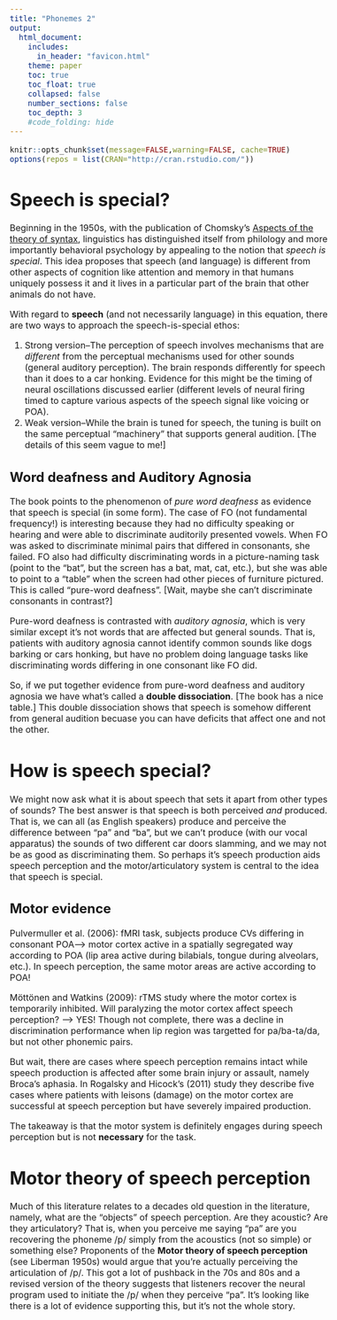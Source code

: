 ```yaml
---
title: "Phonemes 2"
output:
  html_document:
    includes:
      in_header: "favicon.html"
    theme: paper
    toc: true
    toc_float: true
    collapsed: false
    number_sections: false
    toc_depth: 3
    #code_folding: hide
---
```

<style type="text/css">
  body{
  font-size: 12pt;
}
</style>

```r
knitr::opts_chunk$set(message=FALSE,warning=FALSE, cache=TRUE)
options(repos = list(CRAN="http://cran.rstudio.com/"))
```


# Speech is special?

Beginning in the 1950s, with the publication of Chomsky's <u>Aspects of the theory of syntax</u>, linguistics has distinguished itself from philology and more importantly behavioral psychology by appealing to the notion that *speech is special*. This idea proposes that speech (and language) is different from other aspects of cognition like attention and memory in that humans uniquely possess it and it lives in a particular part of the brain that other animals do not have. 

With regard to **speech** (and not necessarily language) in this equation, there are two ways to approach the speech-is-special ethos:

1) Strong version--The perception of speech involves mechanisms that are *different* from the perceptual mechanisms used for other sounds (general auditory perception). The brain responds differently for speech than it does to a car honking. Evidence for this might be the timing of neural oscillations discussed earlier (different levels of neural firing timed to capture various aspects of the speech signal like voicing or POA).
2) Weak version--While the brain is tuned for speech, the tuning is built on the same perceptual "machinery" that supports general audition. [The details of this seem vague to me!]

## Word deafness and Auditory Agnosia

The book points to the phenomenon of *pure word deafness* as evidence that speech is special (in some form). The case of FO (not fundamental frequency!) is interesting because they had no difficulty speaking or hearing and were able to discriminate auditorily presented vowels. When FO was asked to discriminate minimal pairs that differed in consonants, she failed. FO also had difficulty discriminating words in a picture-naming task (point to the "bat", but the screen has a bat, mat, cat, etc.), but she was able to point to a "table" when the screen had other pieces of furniture pictured. This is called "pure-word deafness". [Wait, maybe she can't discriminate consonants in contrast?]

Pure-word deafness is contrasted with *auditory agnosia*, which is very similar except it's not words that are affected but general sounds. That is, patients with auditory agnosia cannot identify common sounds like dogs barking or cars honking, but have no problem doing language tasks like discriminating words differing in one consonant like FO did. 

So, if we put together evidence from pure-word deafness and auditory agnosia we have what's called a **double dissociation**. [The book has a nice table.] This double dissociation shows that speech is somehow different from general audition becuase you can have deficits that affect one and not the other.

# How is speech special?

We might now ask what it is about speech that sets it apart from other types of sounds? The best answer is that speech is both perceived *and* produced. That is, we can all (as English speakers) produce and perceive the difference between "pa" and "ba", but we can't produce (with our vocal apparatus) the sounds of two different car doors slamming, and we may not be as good as discriminating them. So perhaps it's speech production aids speech perception and the motor/articulatory system is central to the idea that speech is special.

## Motor evidence

Pulvermuller et al. (2006): fMRI task, subjects produce CVs differing in consonant POA--> motor cortex active in a spatially segregated way according to POA (lip area active during bilabials, tongue during alveolars, etc.). In speech perception, the same motor areas are active according to POA!

Möttönen and Watkins (2009): rTMS study where the motor cortex is temporarily inhibited. Will paralyzing the motor cortex affect speech perception? --> YES! Though not complete, there was a decline in discrimination performance when lip region was targetted for pa/ba-ta/da, but not other phonemic pairs.

But wait, there are cases where speech perception remains intact while speech production is affected after some brain injury or assault, namely Broca's aphasia. In Rogalsky and Hicock's (2011) study they describe five cases where patients with leisons (damage) on the motor cortex are successful at speech perception but have severely impaired production. 

The takeaway is that the motor system is definitely engages during speech perception but is not **necessary** for the task. 

# Motor theory of speech perception

Much of this literature relates to a decades old question in the literature, namely, what are the "objects" of speech perception. Are they acoustic? Are they articulatory? That is, when you perceive me saying "pa" are you recovering the phoneme /p/ simply from the acoustics (not so simple) or something else? Proponents of the **Motor theory of speech perception** (see Liberman 1950s) would argue that you're actually perceiving the articulation of /p/. This got a lot of pushback in the 70s and 80s and a revised version of the theory suggests that listeners recover the neural program used to initiate the /p/ when they perceive "pa". It's looking like there is a lot of evidence supporting this, but it's not the whole story.